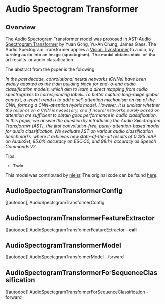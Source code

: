 <!--Copyright 2022 The HuggingFace Team. All rights reserved.

Licensed under the Apache License, Version 2.0 (the "License"); you may not use this file except in compliance with
the License. You may obtain a copy of the License at

http://www.apache.org/licenses/LICENSE-2.0

Unless required by applicable law or agreed to in writing, software distributed under the License is distributed on
an "AS IS" BASIS, WITHOUT WARRANTIES OR CONDITIONS OF ANY KIND, either express or implied. See the License for the
specific language governing permissions and limitations under the License.
-->

# Audio Spectogram Transformer

## Overview

The Audio Spectogram Transformer model was proposed in [AST: Audio Spectrogram Transformer](https://arxiv.org/abs/2104.01778) by Yuan Gong, Yu-An Chung, James Glass.
The Audio Spectogram Transformer applies a [Vision Transformer](vit) to audio, by turning audio into an image (spectogram). The model obtains state-of-the-art results
for audio classification.

The abstract from the paper is the following:

*In the past decade, convolutional neural networks (CNNs) have been widely adopted as the main building block for end-to-end audio classification models, which aim to learn a direct mapping from audio spectrograms to corresponding labels. To better capture long-range global context, a recent trend is to add a self-attention mechanism on top of the CNN, forming a CNN-attention hybrid model. However, it is unclear whether the reliance on a CNN is necessary, and if neural networks purely based on attention are sufficient to obtain good performance in audio classification. In this paper, we answer the question by introducing the Audio Spectrogram Transformer (AST), the first convolution-free, purely attention-based model for audio classification. We evaluate AST on various audio classification benchmarks, where it achieves new state-of-the-art results of 0.485 mAP on AudioSet, 95.6% accuracy on ESC-50, and 98.1% accuracy on Speech Commands V2.*

Tips:

- Todo

This model was contributed by [nielsr](https://huggingface.co/nielsr).
The original code can be found [here](https://github.com/YuanGongND/ast).


## AudioSpectogramTransformerConfig

[[autodoc]] AudioSpectogramTransformerConfig

## AudioSpectogramTransformerFeatureExtractor

[[autodoc]] AudioSpectogramTransformerFeatureExtractor
    - __call__

## AudioSpectogramTransformerModel

[[autodoc]] AudioSpectogramTransformerModel
    - forward

## AudioSpectogramTransformerForSequenceClassification

[[autodoc]] AudioSpectogramTransformerForSequenceClassification
    - forward